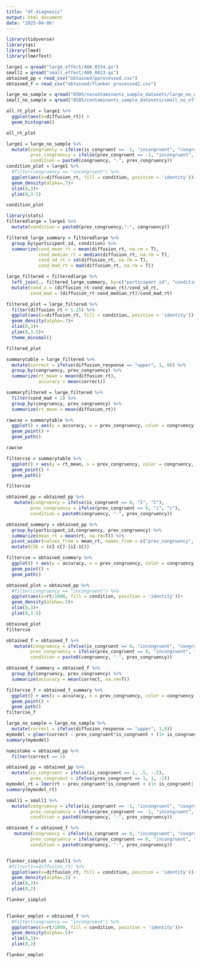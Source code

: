 ```yaml
---
title: "df_diagnosis"
output: html_document
date: "2025-04-06"
---
```


```r
library(tidyverse)
library(qs)
library(lme4)
library(lmerTest)

large1 = qread("large_effect/400_0334.qs")
small1 = qread("small_effect/400_0813.qs")
obtained_pp = read_csv("obtained/pprocessed.csv")
obtained_f = read_csv("obtained/flanker_processed2.csv")

large_no_sample = qread("0505/nocontaminants_sample_datasets/large_no_effect.qs")
small_no_sample = qread("0505/contaminants_sample_datasets/small_no_effect.qs")
```

```r
all_rt_plot = large1 %>% 
  ggplot(aes(x=diffusion_rt)) +
  geom_histogram()

all_rt_plot
```
```r
large1 = large_no_sample %>% 
  mutate(congruency = ifelse(is_congruent == -1, "incongruent", "congruent"),
         prev_congruency = ifelse(prev_congruent == -1, "incongruent", "congruent"),
         condition = paste0(congruency, "-", prev_congruency)) 
condition_plot = large1 %>% 
  #filter(congruency == "incongruent") %>% 
  ggplot(aes(x=diffusion_rt, fill = condition, position = 'identity'))+
  geom_density(alpha=.7)+
  xlim(0,3)+
  ylim(0,3.5)

condition_plot
```
```r
library(stats)
filteredlarge = large1 %>%  
  mutate(condition = paste0(prev_congruency,"-", congruency))

filtered_large_summary = filteredlarge %>% 
  group_by(participant_id, condition) %>% 
  summarize(cond_mean_rt = mean(diffusion_rt, na.rm = T),
            cond_median_rt = median(diffusion_rt, na.rm = T),
            cond_sd_rt = sd(diffusion_rt, na.rm = T),
            cond_mad_rt = mad(diffusion_rt, na.rm = T))

large_filtered = filteredlarge %>% 
  left_join(., filtered_large_summary, by=c("participant_id", "condition")) %>% 
  mutate(cond_z = (diffusion_rt-cond_mean_rt)/cond_sd_rt,
         cond_mad = (diffusion_rt-cond_median_rt)/cond_mad_rt)

filtered_plot = large_filtered %>% 
  filter(diffusion_rt < 1.25) %>% 
  ggplot(aes(x=diffusion_rt, fill = condition, position = 'identity'))+
  geom_density(alpha=.7)+
  xlim(0,3)+
  ylim(0,3.5)+
  theme_minimal()

filtered_plot
```
```r
summarytable = large_filtered %>% 
  mutate(correct = ifelse(diffusion_response == "upper", 1, 0)) %>% 
  group_by(congruency, prev_congruency) %>% 
  summarize(rt_mean = mean(diffusion_rt),
            accuracy = mean(correct))

summaryfiltered = large_filtered %>% 
  filter(cond_mad < 2) %>% 
  group_by(congruency, prev_congruency) %>% 
  summarize(rt_mean = mean(diffusion_rt))

```

```r
rawcse = summarytable %>% 
  ggplot() + aes(y = accuracy, x = prev_congruency, color = congruency, group = congruency) +
  geom_point() +
  geom_path()

rawcse

```

```r
filtercse = summarytable %>% 
  ggplot() + aes(y = rt_mean, x = prev_congruency, color = congruency, group = congruency) +
  geom_point() +
  geom_path()

filtercse

```


```r
obtained_pp = obtained_pp %>% 
   mutate(congruency = ifelse(is_congruent == 0, "I", "C"),
         prev_congruency = ifelse(prev_congruent == 0, "i", "c"),
         condition = paste0(congruency, "-", prev_congruency))

obtained_summary = obtained_pp %>% 
  group_by(participant_id,congruency, prev_congruency) %>% 
  summarize(mean_rt = mean(rt, na.rm=T)) %>% 
  pivot_wider(values_from = mean_rt, names_from = c("prev_congruency", "congruency"),names_sep = "") %>% 
  mutate(CSE = (cI-cC)-(iI-iC))

filtercse = obtained_summary %>% 
  ggplot() + aes(y = accuracy, x = prev_congruency, color = congruency, group = congruency) +
  geom_point() +
  geom_path()

obtained_plot = obtained_pp %>% 
  #filter(congruency == "incongruent") %>% 
  ggplot(aes(x=rt/1000, fill = condition, position = 'identity'))+
  geom_density(alpha=.5)+
  xlim(0,3)+
  ylim(0,3.5)

obtained_plot
filtercse

```
```r
obtained_f = obtained_f %>% 
   mutate(congruency = ifelse(is_congruent == 0, "incongruent", "congruent"),
         prev_congruency = ifelse(prev_congruent == 0, "incongruent", "congruent"),
         condition = paste0(congruency, "-", prev_congruency))

obtained_f_summary = obtained_f %>% 
  group_by(congruency, prev_congruency) %>% 
  summarize(accuracy = mean(correct, na.rm=T))

filtercse_f = obtained_f_summary %>% 
  ggplot() + aes(y = accuracy, x = prev_congruency, color = congruency, group = congruency) +
  geom_point() +
  geom_path()
filtercse_f
```

```r
large_no_sample = large_no_sample %>% 
  mutate(correct = ifelse(diffusion_response == "upper", 1,0))
mymodel = glmer(correct ~ prev_congruent*is_congruent + (1+ is_congruent| participant_id), data=large_no_sample, family=binomial)
summary(mymodel)

nomistake = obtained_pp %>% 
  filter(correct == 1)

obtained_pp = obtained_pp %>% 
  mutate(is_congruent = ifelse(is_congruent == 1, .5, -.5),
         prev_congruent = ifelse(prev_congruent == 1, 1, -1))
mymodel_rt = lmer(rt ~ prev_congruent*is_congruent + (1+ is_congruent| participant_id), control = lmerControl(optimizer = "Nelder_Mead"), data=obtained_pp)
summary(mymodel_rt)
```

```r
small1 = small1 %>% 
  mutate(congruency = ifelse(is_congruent == -1, "incongruent", "congruent"),
         prev_congruency = ifelse(prev_congruent == -1, "incongruent", "congruent"),
         condition = paste0(congruency, "-", prev_congruency))

obtained_f = obtained_f %>% 
   mutate(congruency = ifelse(is_congruent == 0, "incongruent", "congruent"),
         prev_congruency = ifelse(prev_congruent == 0, "incongruent", "congruent"),
         condition = paste0(congruency, "-", prev_congruency))


flanker_simplot = small1 %>% 
 #filter(1>=diffusion_rt) %>% 
  ggplot(aes(x=diffusion_rt, fill = condition, position = 'identity'))+
  geom_density(alpha=.5) +
  xlim(0,3)+
  ylim(0,2)

flanker_simplot
  
```

```r
flanker_emplot = obtained_f %>% 
  #filter(congruency == "incongruent") %>% 
  ggplot(aes(x=rt/1000, fill = condition, position = 'identity'))+
  geom_density(alpha=.5)+
  xlim(0,3)+
  ylim(0,2)

flanker_emplot
```


